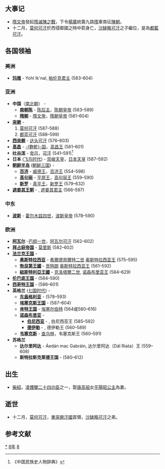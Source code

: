 {{yearTOC|588|高昌'''[[延昌_(麴乾固)|延昌]]二十八年'''；南朝陳'''[[禎明|禎明]]二年'''；隋'''[[开皇|开皇]]八年'''；新罗'''[[建福_(新羅真平王)|建福]]五年'''}}

== 大事记 ==
* [[隋文帝|隋文帝]]發起[[隋滅陳之戰|隋滅陳之戰]]，下令[[楊廣|楊廣]]統籌九路[[隋朝|隋]]軍南征[[南朝陳|陳朝]]。
* 十二月，[[莫何可汗|莫何可汗]]於西侵鄰國之時中箭身亡，[[沙缽略可汗|沙缽略可汗]]之子繼位，是為[[都藍可汗|都藍可汗]]。

== 各国领袖 ==
=== 美洲 ===
*'''[[玛雅文明|玛雅]]''' - Yohl Ik'nal, [[帕伦克|帕伦克君主]] (583–604)
===亚洲===
*'''中国'''（[[南北朝|南北朝]]） - 
**'''[[南朝陈|南朝陈]]''' - [[陈后主|陈后主]]，[[南北朝君主列表|陈朝皇帝]] (583–589)
**'''[[隋朝|隋朝]]''' - [[隋文帝|隋文帝]]，[[隋朝君主列表|隋朝皇帝]] (581–604)
*'''[[突厥|突厥]]''' - 
*#[[莫何可汗|莫何可汗]] (587–588)
*#[[都蓝可汗|都蓝可汗]] (588–599)
*'''[[西突厥|西突厥]]''' - [[达头可汗|达头可汗]] (576–603)
*'''[[高昌|高昌]]''' -  [[麴乾固|-{麴乾}-固]]，[[麴氏高昌|高昌王]] (561–601)
*'''[[吐谷浑|吐谷浑]]''' - [[夸吕|夸吕]]，[[吐谷浑首领列表|可汗]] (541–591)<ref>《中国民族史人物辞典》</ref>
*'''日本''' ([[飞鸟时代|飞鸟时代]]) - [[崇峻天皇|崇峻天皇]]，[[日本天皇|日本天皇]] (587–592)
*'''[[朝鲜半岛|朝鲜半岛]]''' ([[朝鲜三国|朝鲜三国]]) -
**'''[[百济|百济]]''' - [[威德王_(百濟)|威德王]]，[[百济君主列表|百济王]] (554–598)
**'''[[高句丽|高句丽]]''' - [[平原王|平原王]]，[[高句丽君主列表|高句丽王]] (559–590)
**'''[[新罗|新罗]]''' - [[真平王|真平王]]，[[新罗君主列表|新罗王]] (579–632)
*'''[[遮娄其王朝|遮娄其王朝]]''' - {{link-en|稱鎧王一世|Kirtivarman I}}, [[遮娄其王朝#历代君主|遮娄其君主]] (566–597)
===中东===
*'''[[波斯|波斯]]''' - [[霍尔木兹四世|霍尔木兹四世]]，[[萨珊王朝|波斯皇帝]] (578–590)
===欧洲===
*'''[[阿瓦尔人|阿瓦尔]]''' -[[伯颜一世|巴颜一世]]，[[可汗|阿瓦尔可汗]] (562–602)
*'''[[拜占庭帝国|拜占庭帝国]]''' - [[莫里斯_(拜占庭)|莫里斯]] (582–602)
*'''[[法兰克王国|法兰克王国]]''' - 
**'''[[奥斯特拉西亚|奥斯特拉西亚]]''' - [[希爾德貝爾特二世|希爾德貝爾特二世]] [[墨洛温王朝|奥斯特拉西亚王]] (575–595)
**'''[[勃艮第|勃艮第王國]]''' - [[贡特朗|贡特朗]] [[墨洛温王朝|奥斯特拉西亚王]] (561–592)
**'''[[紐斯特利亞|紐斯特利亞王國]]''' - [[克洛泰尔二世|克洛塔爾二世]], [[墨洛温王朝|诺森布里亚王]] (584–629)
*'''[[伦巴底人|伦巴底王国]]''' - {{link-en|奥塔里|Authari}} (584–590)
*'''[[西哥特王国|西哥特王国]]''' - {{link-en|雷卡雷德一世|Reccared}} (586–601)
*'''英格兰''' ([[七国时代|七国时代]]) - 
**'''[[东盎格利亚|东盎格利亚]]''' - {{link-en|提提拉|Tytila of East Anglia}} (578–593)
**'''[[埃塞克斯王国|埃塞克斯王国]]''' - {{link-en|斯利达|Sledda of Essex}} (587–604)
**'''[[肯特王国|肯特王国]]''' - [[埃塞尔伯特_(肯特王国)|埃塞尔伯特]] (564或580–616)
**'''[[诺森布里亚|诺森布里亚]]''' - 
***'''[[伯尼西亚|伯尼西亚]]''' - {{link-en|豪撒|Hussa of Bernicia}}, 伯尼西亚王 (585–592)
***'''[[德伊勒|德伊勒]]''' - {{link-en|埃拉|Ælla of Deira}}, 德伊勒王 (560–589)
**'''[[韦塞克斯|韦塞克斯]]''' - [[查乌林_(威塞克斯)|查乌林]]，韦塞克斯王 (560–591)
*'''苏格兰'''
**'''达尔里阿达''' - Áedán mac Gabráin, 达尔里阿达（Dál Riata）王 (559–608)
**'''斯特拉斯克莱德王国''' - {{link-en|赖泽赫·哈尔|Rhydderch Hael}} (580–612)

== 出生 ==
* [[柴紹|柴紹]]，[[凌煙閣二十四功臣|凌煙閣二十四功臣]]之一，娶[[唐高祖|唐高祖]]女[[平陽昭公主|平陽昭公主]]為妻。

== 逝世 ==
{{Wikisource year mention}}
* 十二月，[[莫何可汗|莫何可汗]]，[[東突厥汗國|東突厥汗國]]首領，[[沙缽略可汗|沙缽略可汗]]之弟。
==参考文献==
{{reflist}}

[[Category:588年|*]]
[[Category:580年代|8年]]
[[Category:6世纪各年|8]]